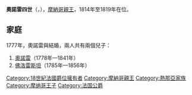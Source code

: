 {{Multiple issues|
{{Expand language|1=en|time=2021-01-28T07:59:24+00:00}}
{{Unreferenced|time=2021-01-28T07:59:24+00:00}}
}}
{{Infobox royalty
| name         = 奧諾雷四世
| image        = HonoriusIV.jpg
| succession   = [[摩納哥親王|摩納哥親王]]
| reign        = 1814年5月30日-1819年2月16日（{{age in years and days|1814|5|30|1819|2|16|age=no}}）
| predecessor  = [[奧諾雷三世|奧諾雷三世]]（1793年）
| successor    = [[奧諾雷五世|奧諾雷五世]]
| birth_date   = {{birth date|1758|5|17|df=y}}
| birth_place  = [[法國|法國]][[巴黎|巴黎]]
| death_date   = {{death date and age|1819|2|16|1758|5|17|df=y}}
| burial_place = [[聖母無染原罪主教座堂_(摩納哥)|聖母無染原罪主教座堂]]
| house        = [[格里馬爾迪王朝|格里馬爾迪王朝]]
| father       = 摩納哥親王[[奧諾雷三世|奧諾雷三世]]
| mother       = [[瑪麗亞·卡特琳娜·布里諾雷|瑪麗亞·卡特琳娜·布里諾雷]]
}}
'''奧諾雷四世'''（{{lang-de|Honoré IV}}，{{bd|1758年|5月17日|1819年|2月16日}}），[[摩納哥親王|摩納哥親王]]，1814年至1819年在位。

== 家庭 ==
1777年，奧諾雷與{{le|路易絲·歐蒙|Louise d'Aumont}}結婚，兩人共有兩個兒子：
# [[奧諾雷五世|奧諾雷]]（1778年—1841年）
# [[佛洛雷斯坦一世|佛洛雷斯坦]]（1785年—1856年）

{{normdaten}}
[[Category:18世紀法國爵位擁有者|Category:18世紀法國爵位擁有者]]
[[Category:摩納哥親王|Category:摩納哥親王]]
[[Category:熱那亞家族|Category:熱那亞家族]]
[[Category:摩纳哥王子|Category:摩纳哥王子]]
[[Category:法国公爵|Category:法国公爵]]